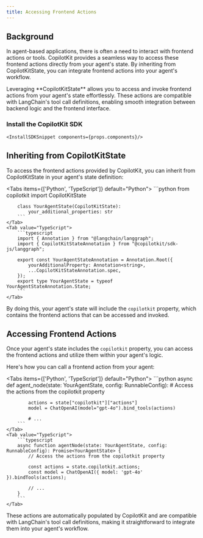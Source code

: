 ```yaml
---
title: Accessing Frontend Actions
---
```


## Background

In agent-based applications, there is often a need to interact with frontend actions or tools. CopilotKit provides a seamless way to access these frontend actions directly from your agent's state. By inheriting from CopilotKitState, you can integrate frontend actions into your agent's workflow.

<Callout>
  Leveraging **CopilotKitState** allows you to access and invoke frontend
  actions from your agent's state effortlessly. These actions are compatible
  with LangChain's tool call definitions, enabling smooth integration between
  backend logic and the frontend interface.
</Callout>

 ### Install the CopilotKit SDK
    <InstallSDKSnippet components={props.components}/>

## Inheriting from CopilotKitState

To access the frontend actions provided by CopilotKit, you can inherit from CopilotKitState in your agent's state definition:

<Tabs items={['Python', 'TypeScript']} default="Python">
    <Tab value="Python">
        ```python
        from copilotkit import CopilotKitState

        class YourAgentState(CopilotKitState):
            your_additional_properties: str
        ```
    </Tab>
    <Tab value="TypeScript">
        ```typescript
        import { Annotation } from "@langchain/langgraph";
        import { CopilotKitStateAnnotation } from "@copilotkit/sdk-js/langgraph";

        export const YourAgentStateAnnotation = Annotation.Root({
            yourAdditionalProperty: Annotation<string>,
            ...CopilotKitStateAnnotation.spec,
        });
        export type YourAgentState = typeof YourAgentStateAnnotation.State;
        ```
    </Tab>
</Tabs>

By doing this, your agent's state will include the `copilotkit` property, which contains the frontend actions that can be accessed and invoked.

## Accessing Frontend Actions

Once your agent's state includes the `copilotkit` property, you can access the frontend actions and utilize them within your agent's logic.

Here's how you can call a frontend action from your agent:

<Tabs items={['Python', 'TypeScript']} default="Python">
    <Tab value="Python">
        ```python
        async def agent_node(state: YourAgentState, config: RunnableConfig):
            # Access the actions from the copilotkit property

            actions = state["copilotkit"]["actions"]
            model = ChatOpenAI(model="gpt-4o").bind_tools(actions)

            # ...
        ```
    </Tab>
    <Tab value="TypeScript">
        ```typescript
        async function agentNode(state: YourAgentState, config: RunnableConfig): Promise<YourAgentState> {
            // Access the actions from the copilotkit property

            const actions = state.copilotkit.actions;
            const model = ChatOpenAI({ model: 'gpt-4o' }).bindTools(actions);

            // ...
        }
        ```
    </Tab>
</Tabs>

These actions are automatically populated by CopilotKit and are compatible with LangChain's tool call definitions, making it straightforward to integrate them into your agent's workflow.
